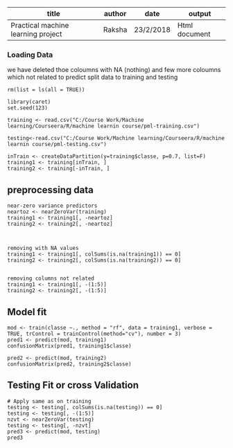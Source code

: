 title                              | author | date    | output 
-----------------------------------|--------|---------|------------
Practical machine learning project | Raksha |23/2/2018|Html document 








### Loading Data

we have deleted thoe coloumns with NA (nothing) and few more coloumns which not related to predict split data to training and testing

```
rm(list = ls(all = TRUE))

library(caret)
set.seed(123)

training <- read.csv("C:/Course Work/Machine learning/Courseera/R/machine learnin course/pml-training.csv")

testing<-read.csv("C:/Course Work/Machine learning/Courseera/R/machine learnin course/pml-testing.csv")

inTrain <- createDataPartition(y=training$classe, p=0.7, list=F)
training1 <- training[inTrain, ]
training2 <- training[-inTrain, ]
```

## preprocessing data
```
near-zero variance predictors
neartoz <- nearZeroVar(training)
training1 <- training1[, -neartoz]
training2 <- training2[, -neartoz]



removing with NA values
training1 <- training1[, colSums(is.na(training1)) == 0]
training2 <- training2[, colSums(is.na(training2)) == 0]


removing columns not related
training1 <- training1[, -(1:5)]
training2 <- training2[, -(1:5)]

```

## Model fit
```
mod <- train(classe ~., method = "rf", data = training1, verbose = TRUE, trControl = trainControl(method="cv"), number = 3)
pred1 <- predict(mod, training1)
confusionMatrix(pred1, training1$classe)

pred2 <- predict(mod, training2)
confusionMatrix(pred2, training2$classe)
```

## Testing Fit or cross Validation
```
# Apply same as on training                
testing <- testing[, colSums(is.na(testing)) == 0]
testing <- testing[, -(1:5)]
nzvt <- nearZeroVar(testing)
testing <- testing[, -nzvt]
pred3 <- predict(mod, testing)
pred3
```
